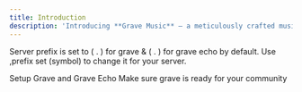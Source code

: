 ```yaml
---
title: Introduction
description: 'Introducing **Grave Music** – a meticulously crafted music bot designed with quality as the top priority. Grave Music delivers *crystal-clear sound*, making it the perfect companion for all your music needs. Whether you are hosting a party or simply enjoying your favorite tunes, Grave Music ensures a flawless listening experience every time.'
---
```


<Info>Server prefix is set to ( . ) for grave & ( . ) for grave echo by default. Use ,prefix set (symbol) to change it for your server.</Info>

<CardGroup cols={2}>
  <Card
    title="Setup Grave"
    icon="screwdriver-wrench"
    href="https://docs.gravebot.xyz/setup"
  >
    Setup Grave and Grave Echo
  </Card>
  <Card
    title="Configuration"
    icon="code"
    href="https://gravebot.xyz/docs/configuration"
  >
    Make sure grave is ready for your community
  </Card>
</CardGroup>